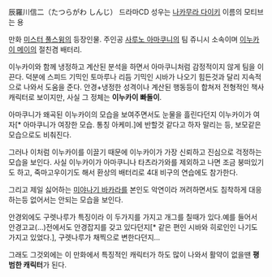 辰羅川信二（たつらがわ しんじ）
드라마CD 성우는 [[나카무라 다이키]]
이름의 모티브는 용

만화 [[미스터 풀스윙]]의 등장인물. 주인공 [[사루노 아마쿠니]]의 팀 쥬니시 소속이며 [[이누카이 메이]]의 절친겸 배터리. 

이누카이와 함께 냉정하고 계산된 분석을 하면서 아마쿠니처럼 감정적이지 않게 팀을 이끈다. 덕분에 스피드 기믹인 토마루나 리듬 기믹인 시바가 나오기 힘든것과 달리 지속적으로 나와서 도움을 준다. 
안경+냉정한 성격이나 계산된 행동등이 합쳐저 전형적인 책사 캐릭터로 보이지만, 사실 그 정체는 '''이누카이 빠돌이'''.

아마쿠니가 왜곡된 이누카이의 모습을 보여주면서도 눈물을 흘린다던지 이누카이가 여자[* 아마쿠니가 여장한 모습. 통칭 아케미.]에 반할것 같다고 하자 말리는 등, 보모같은 모습으로도 비춰진다.

그러나 이처럼 이누카이를 이끌기 때문에 이누카이가 가장 신뢰하고 진심으로 걱정하는 모습을 보인다. 사실 이누카이가 아마쿠니나 타츠라가와를 제외하고 나면 조금 붕떠있기도 하고, 죽마고우이기도 해서 환상의 배터리로 4대 비구의 연습에도 참가한다.

그리고 제일 싫어하는 [[미야나기 바카라]]를 본인도 악연이라 꺼려하면서도 침착하게 대응하는등 없어서는 안되는 모습을 보인다.

안경외에도 구렛나루가 특징이라 이 두가지를 가지고 개그를 칠때가 있다.예를 들어서 안경고교(...)전에서도 안경잡지를 갖고 있다던지[* 같은 편인 시바와 히로인인 나기도 가지고 있었다.], 구렛나루가 채찍으로 변한다던지...

그래도 그것외에는 이 만화에서 특징적인 캐릭터가 하도 많이 나와서 활약이 없을땐 '''평범한 캐릭터'''가 된다.
